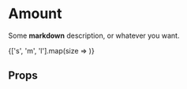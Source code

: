 

<Meta title='Amount' component={Amount} />

# Amount

Some **markdown** description, or whatever you want.

<Preview>
  <Story name='basic'>
  <div>
    {['s', 'm', 'l'].map(size => <Amount amount={1020} />)}
  </div>
  </Story>
</Preview>

## Props

<Props of={Amount} />